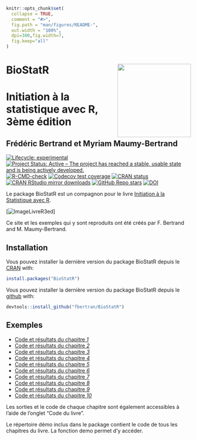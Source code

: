 <!-- README.md is generated from README.Rmd. Please edit that file -->

```r
knitr::opts_chunk$set(
  collapse = TRUE,
  comment = "#>",
  fig.path = "man/figures/README-",
  out.width = "100%",
  dpi=300,fig.width=7,
  fig.keep="all"
)
```
# BioStatR <img src="man/figures/logo.png" align="right" width="200"/>

# Initiation à la statistique avec R, 3ème édition
## Frédéric Bertrand et Myriam Maumy-Bertrand

<!-- badges: start -->
[![Lifecycle: experimental](https://img.shields.io/badge/lifecycle-stable-green.svg)](https://www.tidyverse.org/lifecycle/#stable)
[![Project Status: Active – The project has reached a stable, usable state and is being actively developed.](https://www.repostatus.org/badges/latest/active.svg)](https://www.repostatus.org/#active)
[![R-CMD-check](https://github.com/fbertran/BioStatR/workflows/R-CMD-check/badge.svg)](https://github.com/fbertran/BioStatR/actions)
[![Codecov test coverage](https://codecov.io/gh/fbertran/BioStatR/branch/master/graph/badge.svg)](https://codecov.io/gh/fbertran/BioStatR?branch=master)
[![CRAN status](https://www.r-pkg.org/badges/version/BioStatR)](https://cran.r-project.org/package=BioStatR)
[![CRAN RStudio mirror downloads](https://cranlogs.r-pkg.org/badges/BioStatR)](https://cran.r-project.org/package=BioStatR)
[![GitHub Repo stars](https://img.shields.io/github/stars/fbertran/BioStatR?style=social)](https://github.com/github/fbertran/)
[![DOI](https://zenodo.org/badge/18437255.svg)](https://zenodo.org/badge/latestdoi/18437255)
<!-- badges: end -->


Le package BioStatR est un compagnon pour le livre [Initiation à la Statistique avec R](https://www.dunod.com/sciences-techniques/initiation-statistique-avec-r-cours-exemples-exercices-et-problemes-corriges-0).

[![ImageLivreR3ed](https://www.dunod.com/sites/default/files/styles/principal_desktop/public/thumbnails/image/9782100782826-001-X.jpeg)]

Ce site et les exemples qui y sont reproduits ont été créés par F. Bertrand and M. Maumy-Bertrand.

## Installation

Vous pouvez installer la dernière version du package BioStatR depuis le [CRAN](https://CRAN.R-project.org) with:

```r
install.packages("BioStatR")
```

Vous pouvez installer la dernière version du package BioStatR depuis le [github](https://github.com) with:

```r
devtools::install_github("fbertran/BioStatR")
```

## Exemples

* [Code et résultats du chapitre *1*](https://fbertran.github.io/BioStatR/articles/Chapitre1.html)
* [Code et résultats du chapitre *2*](https://fbertran.github.io/BioStatR/articles/Chapitre2.html)
* [Code et résultats du chapitre *3*](https://fbertran.github.io/BioStatR/articles/Chapitre3.html)
* [Code et résultats du chapitre *4*](https://fbertran.github.io/BioStatR/articles/Chapitre4.html)
* [Code et résultats du chapitre *5*](https://fbertran.github.io/BioStatR/articles/Chapitre5.html)
* [Code et résultats du chapitre *6*](https://fbertran.github.io/BioStatR/articles/Chapitre6.html)
* [Code et résultats du chapitre *7*](https://fbertran.github.io/BioStatR/articles/Chapitre7.html)
* [Code et résultats du chapitre *8*](https://fbertran.github.io/BioStatR/articles/Chapitre8.html)
* [Code et résultats du chapitre *9*](https://fbertran.github.io/BioStatR/articles/Chapitre9.html)
* [Code et résultats du chapitre *10*](https://fbertran.github.io/BioStatR/articles/Chapitre10.html)


Les sorties et le code de chaque chapitre sont également accessibles à l'aide de l'onglet "Code du livre".


Le répertoire démo inclus dans le package contient le code de tous les chapitres du livre. La fonction demo permet d'y accéder.
